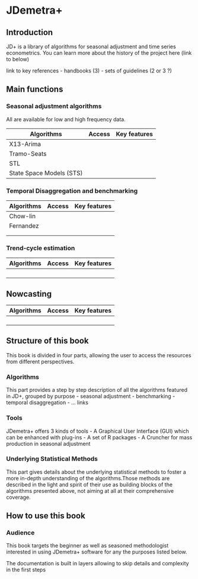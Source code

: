 # JDemetra+ {.unnumbered}

## Introduction

JD+ is a library of algorithms for seasonal adjustment and time series econometrics. You can learn more about the history of the project here (link to below)

link to key references - handbooks (3) - sets of guidelines (2 or 3 ?)

## Main functions

### Seasonal adjustment algorithms

All are available for low and high frequency data.

| Algorithms               | Access | Key features |
|--------------------------|--------|--------------|
| X13-Arima                |        |              |
| Tramo-Seats              |        |              |
| STL                      |        |              |
| State Space Models (STS) |        |              |

### Temporal Disaggregation and benchmarking

| Algorithms | Access | Key features |
|------------|--------|--------------|
| Chow-lin   |        |              |
| Fernandez  |        |              |
|            |        |              |
|            |        |              |

### Trend-cycle estimation

| Algorithms | Access | Key features |
|------------|--------|--------------|
|            |        |              |
|            |        |              |
|            |        |              |
|            |        |              |

## Nowcasting

| Algorithms | Access | Key features |
|------------|--------|--------------|
|            |        |              |
|            |        |              |
|            |        |              |
|            |        |              |

## Structure of this book

This book is divided in four parts, allowing the user to access the resources from different perspectives.

### Algorithms

This part provides a step by step description of all the algorithms featured in JD+, grouped by purpose - seasonal adjustment - benchmarking - temporal disaggregation - ... links

### Tools

JDemetra+ offers 3 kinds of tools - A Graphical User Interface (GUI) which can be enhanced with plug-ins - A set of R packages - A Cruncher for mass production in seasonal adjustment

### Underlying Statistical Methods

This part gives details about the underlying statistical methods to foster a more in-depth understanding of the algorithms.Those methods are described in the light and spirit of their use as building blocks of the algorithms presented above, not aiming at all at their comprehensive coverage.

## How to use this book

### Audience

This book targets the beginner as well as seasoned methodologist interested in using JDemetra+ software for any the purposes listed below.

The documentation is built in layers allowing to skip details and complexity in the first steps
